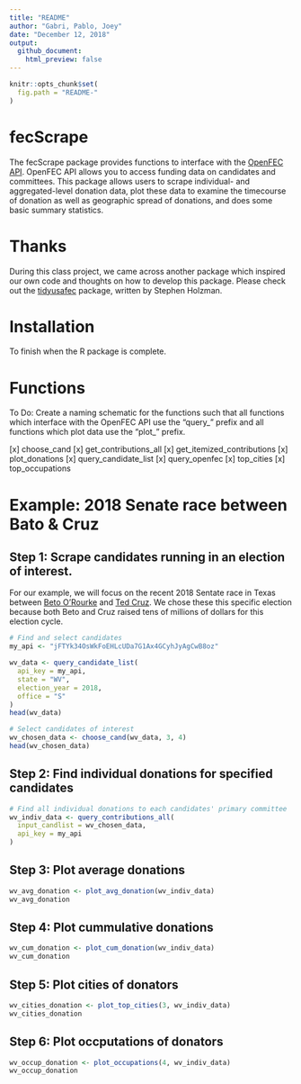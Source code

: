 ```yaml
---
title: "README"
author: "Gabri, Pablo, Joey"
date: "December 12, 2018"
output: 
  github_document:
    html_preview: false
---
```


```r
knitr::opts_chunk$set(
  fig.path = "README-"
)
```

# fecScrape

The fecScrape package provides functions to interface with the [OpenFEC API](https://api.open.fec.gov/developers/). OpenFEC API allows you to access funding data on candidates and committees. This package allows users to scrape individual- and aggregated-level donation data, plot these data to examine the timecourse of donation as well as geographic spread of donations, and does some basic summary statistics. 

# Thanks

During this class project, we came across another package which inspired our own code and thoughts on how to develop this package. Please check out the [tidyusafec](https://github.com/stephenholzman/tidyusafec) package, written by Stephen Holzman. 

# Installation 

To finish when the R package is complete. 

# Functions

To Do: Create a naming schematic for the functions such that all functions which interface with the OpenFEC API use the "query_" prefix and all functions which plot data use the "plot_" prefix. 

[x] choose_cand
[x] get_contributions_all
[x] get_itemized_contributions
[x] plot_donations
[x] query_candidate_list
[x] query_openfec
[x] top_cities
[x] top_occupations

# Example: 2018 Senate race between Bato & Cruz

## Step 1: Scrape candidates running in an election of interest. 

For our example, we will focus on the recent 2018 Sentate race in Texas between [Beto O'Rourke](https://betofortexas.com) and [Ted Cruz](https://www.cruz.senate.gov). We chose these this specific election because both Beto and Cruz raised tens of millions of dollars for this election cycle. 

```r
# Find and select candidates
my_api <- "jFTYk34OsWkFoEHLcUDa7G1Ax4GCyhJyAgCwB8oz"

wv_data <- query_candidate_list(
  api_key = my_api, 
  state = "WV", 
  election_year = 2018, 
  office = "S"
)
head(wv_data)

# Select candidates of interest
wv_chosen_data <- choose_cand(wv_data, 3, 4)
head(wv_chosen_data)

```

## Step 2: Find individual donations for specified candidates

```r
# Find all individual donations to each candidates' primary committee
wv_indiv_data <- query_contributions_all(
  input_candlist = wv_chosen_data, 
  api_key = my_api
)
```

## Step 3: Plot average donations
```r
wv_avg_donation <- plot_avg_donation(wv_indiv_data)
wv_avg_donation
```

## Step 4: Plot cummulative donations
```r
wv_cum_donation <- plot_cum_donation(wv_indiv_data)
wv_cum_donation
```

## Step 5: Plot cities of donators 
```r
wv_cities_donation <- plot_top_cities(3, wv_indiv_data)
wv_cities_donation
```

## Step 6: Plot occputations of donators 
```r
wv_occup_donation <- plot_occupations(4, wv_indiv_data)
wv_occup_donation
```
